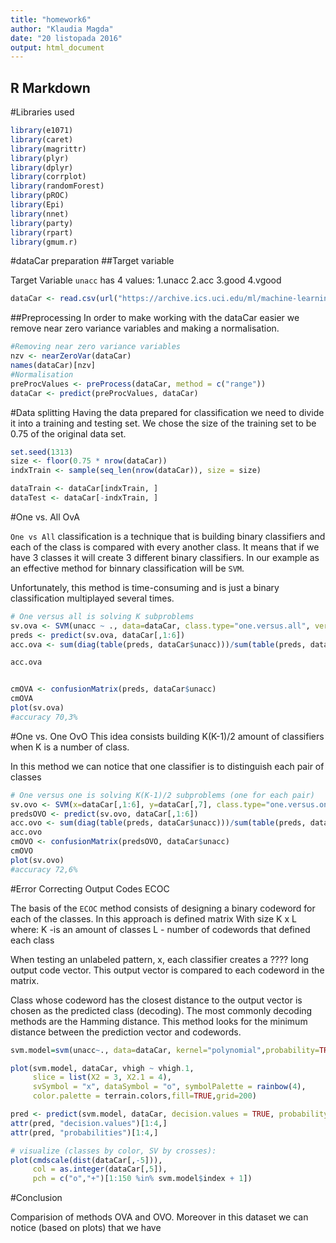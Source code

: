 ---
title: "homework6"
author: "Klaudia Magda"
date: "20 listopada 2016"
output: html_document
---



## R Markdown




#Libraries used
```{r, message=FALSE, warning=FALSE}
library(e1071)
library(caret)
library(magrittr)
library(plyr)
library(dplyr)
library(corrplot)
library(randomForest)
library(pROC)
library(Epi)
library(nnet)
library(party)
library(rpart)
library(gmum.r)
```



#dataCar preparation
##Target variable

Target Variable `unacc` has 4 values:
1.unacc
2.acc
3.good
4.vgood



```{r, echo=TRUE, message=FALSE, warning=FALSE, fig.align='center'}

dataCar <- read.csv(url("https://archive.ics.uci.edu/ml/machine-learning-databases/car/car.data"))


```


##Preprocessing
In order to make working with the dataCar easier we remove near zero variance variables and making a normalisation.
```{r, echo=TRUE, message=FALSE, warning=FALSE}

#Removing near zero variance variables
nzv <- nearZeroVar(dataCar)
names(dataCar)[nzv]
#Normalisation
preProcValues <- preProcess(dataCar, method = c("range"))
dataCar <- predict(preProcValues, dataCar)

```

#Data splitting
Having the data prepared for classification we need to divide it into a training and testing set. We chose the size of the training set to be 0.75 of the original data set.
```{r, echo=TRUE, message=FALSE, warning=FALSE}
set.seed(1313)
size <- floor(0.75 * nrow(dataCar))
indxTrain <- sample(seq_len(nrow(dataCar)), size = size)

dataTrain <- dataCar[indxTrain, ]
dataTest <- dataCar[-indxTrain, ]
```



#One vs. All OvA

`One vs All` classification is a technique that is building binary classifiers and each of the class is compared with every another class. It means that if we have 3 classes it will create 3 different binary classifiers. In our example as an effective method for binnary classification will be `SVM`.

Unfortunately, this method is time-consuming and is just a binary classification multiplayed several times.
```{r, echo=TRUE, message=FALSE, warning=FALSE}

# One versus all is solving K subproblems
sv.ova <- SVM(unacc ~ ., data=dataCar, class.type="one.versus.all", verbosity=0)
preds <- predict(sv.ova, dataCar[,1:6])
acc.ova <- sum(diag(table(preds, dataCar$unacc)))/sum(table(preds, dataCar$unacc))  

acc.ova


cmOVA <- confusionMatrix(preds, dataCar$unacc)
cmOVA
plot(sv.ova)
#accuracy 70,3%

```


#One vs. One OvO
This idea consists building K(K-1)/2 amount of classifiers when K is a number of class.

In this method we can notice that one classifier is to distinguish each pair of classes
```{r, echo=TRUE, message=FALSE, warning=FALSE}
# One versus one is solving K(K-1)/2 subproblems (one for each pair)
sv.ovo <- SVM(x=dataCar[,1:6], y=dataCar[,7], class.type="one.versus.one", verbosity=0)
predsOVO <- predict(sv.ovo, dataCar[,1:6])
acc.ovo <- sum(diag(table(preds, dataCar$unacc)))/sum(table(preds, dataCar$unacc))
acc.ovo
cmOVO <- confusionMatrix(predsOVO, dataCar$unacc)
cmOVO
plot(sv.ovo)
#accuracy 72,6%
```


#Error Correcting Output Codes ECOC

The basis of the `ECOC` method consists of designing a binary codeword for each
of the classes.
In this approach is defined matrix With size K x L where:
K -is an amount of classes
L - number of codewords that defined each class


When testing an unlabeled pattern, x, each classifier creates a ???? long output code vector. This
output vector is compared to each codeword in the matrix.

Class whose codeword has the closest distance to the
output vector is chosen as the predicted class (decoding). The most commonly decoding methods are
the Hamming distance. This method looks for the minimum
distance between the prediction vector and codewords.
```{r, echo=TRUE, message=FALSE, warning=FALSE}

svm.model=svm(unacc~., data=dataCar, kernel="polynomial",probability=TRUE)

plot(svm.model, dataCar, vhigh ~ vhigh.1,
     slice = list(X2 = 3, X2.1 = 4),
     svSymbol = "x", dataSymbol = "o", symbolPalette = rainbow(4),
     color.palette = terrain.colors,fill=TRUE,grid=200)

pred <- predict(svm.model, dataCar, decision.values = TRUE, probability = TRUE)
attr(pred, "decision.values")[1:4,]
attr(pred, "probabilities")[1:4,]

# visualize (classes by color, SV by crosses):
plot(cmdscale(dist(dataCar[,-5])),
     col = as.integer(dataCar[,5]),
     pch = c("o","+")[1:150 %in% svm.model$index + 1])

```

#Conclusion

Comparision of methods OVA and OVO.
Moreover in this dataset we can notice (based on plots) that we have